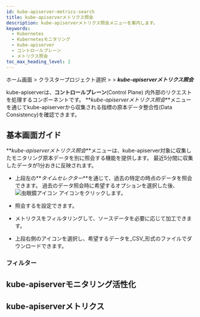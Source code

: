 ```yaml
---
id: kube-apiserver-metrics-search
title: kube-apiserverメトリクス照会
description: kube-apiserverメトリクス照会メニューを案内します。
keywords:
  - Kubernetes
  - Kubernetesモニタリング
  - kube-apiserver
  - コントロールプレーン
  - メトリクス照会
toc_max_heading_level: 2
---
```


ホーム画面 > クラスタープロジェクト選択 > <Cmdname sid="cluster" className="uitext" /> > **_kube-apiserverメトリクス照会_**


<K8skubeapiservercommon />

kube-apiserverは、**コントロールプレーン**(Control Plane) 内外部のリクエストを処理するコンポーネントです。 **_kube-apiserverメトリクス照会_**メニューを通じてkube-apiserverから収集される指標の原本データ整合性(Data Consistency)を確認できます。 

## 基本画面ガイド

<ImgLang img='k8s-apiserver-metrics-search.png' desc='kube-apiserver メトリクス照会' />

**_kube-apiserverメトリクス照会_**メニューは、kube-apiserver対象に収集したモニタリング原本データを<Cmdname sid="category" className="uitext" />別に照会する機能を提供します。 最近5分間に収集したデータが1分おきに反映されます。

- 上段左の**_タイムセレクター_**を通じて、過去の特定の時点のデータを照会できます。 過去のデータ照会時に希望するオプションを選択した後、![虫眼鏡アイコン](/img/ic-search-on-press.svg) <Cmdname sid="search" className="uitext" />アイコンをクリックします。

- 照会する<Cmdname sid="max_count" className="uitext" />を設定できます。 

- メトリクスをフィルタリングして、ソースデータを必要に応じて加工できます。 

- 上段右側の<Cmdname sid="download" className="uitext" />アイコンを選択し、希望するデータを_CSV_形式のファイルでダウンロードできます。

### フィルター


<K8slistfilter />

## kube-apiserverモニタリング活性化


<K8skubeapiservermonitoring />

## kube-apiserverメトリクス


<K8skubeapiservermetric />
